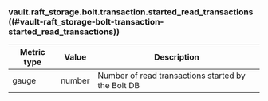 ### vault.raft_storage.bolt.transaction.started_read_transactions ((#vault-raft_storage-bolt-transaction-started_read_transactions))

Metric type | Value   | Description
----------- | ------- | -----------
gauge       | number  | Number of read transactions started by the Bolt DB